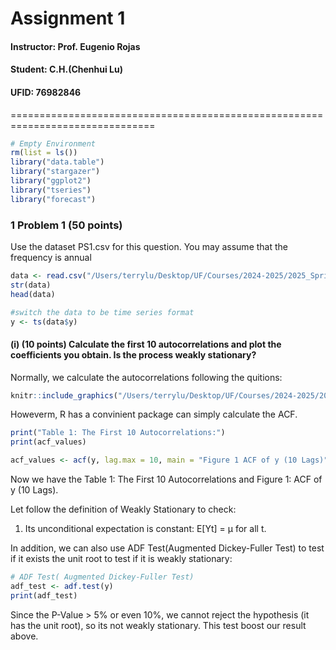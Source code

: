 # Assignment 1

#### **Instructor: Prof. Eugenio Rojas**

#### Student:    C.H.(Chenhui Lu)

#### UFID:       76982846

===============================================================================

```r
# Empty Environment
rm(list = ls()) 
library("data.table")
library("stargazer")
library("ggplot2")
library("tseries")
library("forecast")
```
### **1 Problem 1 (50 points) **

Use the dataset PS1.csv for this question. You may assume that the frequency is annual
```r
data <- read.csv("/Users/terrylu/Desktop/UF/Courses/2024-2025/2025_Spring/Macro/Problem_Set_1/PS1.csv")
str(data)
head(data)
```

```r
#switch the data to be time series format
y <- ts(data$y)
```

#### (i) (10 points) Calculate the first 10 autocorrelations and plot the coefficients you obtain. Is the process weakly stationary?
Normally, we calculate the autocorrelations following  the quitions:
```r
knitr::include_graphics("/Users/terrylu/Desktop/UF/Courses/2024-2025/2025_Spring/Macro/Problem_Set_1/Pics/1.1.jpeg")
```
Howeverm, R has a convinient package can simply calculate the ACF.
```r
print("Table 1: The First 10 Autocorrelations:")
print(acf_values)

acf_values <- acf(y, lag.max = 10, main = "Figure 1 ACF of y (10 Lags)", col = "blue", lwd = 2)  #calculate the autocorelation function (ACF)
```
Now we have the Table 1: The First 10 Autocorrelations and Figure 1: ACF of y (10 Lags).

Let follow the definition of Weakly Stationary to check:

1) Its unconditional expectation is constant: E[Yt] = μ for all t. 





In addition, we can also use ADF Test(Augmented Dickey-Fuller Test) to test if it exists the unit root to test if it is weakly stationary:
```r
# ADF Test( Augmented Dickey-Fuller Test)
adf_test <- adf.test(y)
print(adf_test)
```
Since the P-Value > 5% or even 10%, we cannot reject the hypothesis (it has the unit root), so its not weakly stationary. This test boost our result above. 

```r


```





```r


```








```r


```








```r


```








```r


```








```r


```








```r


```








```r


```








```r


```






















